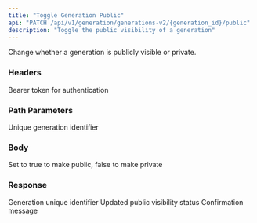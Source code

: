 ```yaml
---
title: "Toggle Generation Public"
api: "PATCH /api/v1/generation/generations-v2/{generation_id}/public"
description: "Toggle the public visibility of a generation"
---
```


Change whether a generation is publicly visible or private.

### Headers

<ParamField header="Authorization" type="string" required>
  Bearer token for authentication
</ParamField>

### Path Parameters

<ParamField path="generation_id" type="string" required>
  Unique generation identifier
</ParamField>

### Body

<ParamField body="is_public" type="boolean" required>
  Set to true to make public, false to make private
</ParamField>

### Response

<ResponseField name="id" type="string">
  Generation unique identifier
</ResponseField>

<ResponseField name="is_public" type="boolean">
  Updated public visibility status
</ResponseField>

<ResponseField name="message" type="string">
  Confirmation message
</ResponseField>
